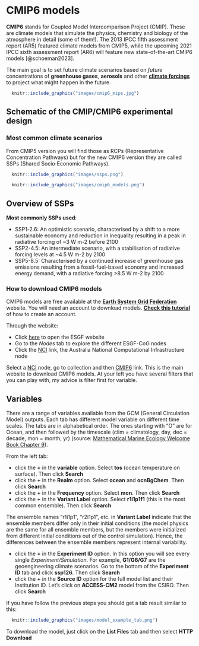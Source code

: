 # CMIP6 models

**CMIP6** stands for Coupled Model Intercomparison Project (CMIP). These are climate models that simulate the physics, chemistry and biology of the atmosphere in detail (some of them!). The 2013 IPCC fifth assessment report (AR5) featured climate models from CMIP5, while the upcoming 2021 IPCC sixth assessment report (AR6) will feature new state-of-the-art CMIP6 models [@schoeman2023].

The main goal is to set future climate scenarios based on *future* concentrations of **greenhouse gases**, **aerosols** and other [**climate forcings**](https://www.carbonbrief.org/qa-how-do-climate-models-work#inout) to project what might happen in the future.

```r
  knitr::include_graphics("images/cmip6_mips.jpg")
```

## Schematic of the CMIP/CMIP6 experimental design

### Most common climate scenarios

From CMIP5 version you will find those as RCPs (Representative Concentration Pathways) but for the new CMIP6 version they are called SSPs (Shared Socio‐Economic Pathways).

```r
  knitr::include_graphics("images/ssps.png")
```

```r
  knitr::include_graphics("images/cmip6_models.png")
```

## Overview of SSPs

**Most commonly SSPs used**:

-   SSP1-2.6: An optimistic scenario, characterised by a shift to a more sustainable economy and reduction in inequality resulting in a peak in radiative forcing of \~3 W m-2 before 2100
-   SSP2-4.5: An intermediate scenario, with a stabilisation of radiative forcing levels at \~4.5 W m-2 by 2100
-   SSP5-8.5: Characterised by a continued increase of greenhouse gas emissions resulting from a fossil-fuel-based economy and increased energy demand, with a radiative forcing \>8.5 W m-2 by 2100

### How to download CMIP6 models

CMIP6 models are free available at the [**Earth System Grid Federation**](https://esgf.llnl.gov/) website. You will need an account to download models. [**Check this tutorial**](https://esgf.github.io/esgf-user-support/user_guide.html) of how to create an account.

Through the website:

-   Click [here](https://esgf.llnl.gov/) to open the ESGF website
-   Go to the *Nodes* tab to explore the different ESGF-CoG nodes
-   Click the [NCI](https://esgf.nci.org.au/projects/esgf-nci/) link, the Australia National Computational Infrastructure node

Select a [NCI](https://esgf.nci.org.au/projects/esgf-nci/) node, go to collection and then [CMIP6](https://esgf.nci.org.au/search/cmip6-nci/) link. This is the main website to download CMIP6 models. At your left you have several filters that you can play with, my advice is filter first for variable.

## Variables

There are a range of variables available from the GCM (General Circulation Model) outputs. Each tab has different model variable on different time scales. The tabs are in alphabetical order. The ones starting with "O" are for Ocean, and then followed by the timescale (clim = climatology, day, dec = decade, mon = month, yr) (source: [Mathematical Marine Ecology Welcome Book Chapter 9](https://mathmarecol.github.io/Welcome/)).

From the left tab:

-   click the **+** in the **variable** option. Select **tos** (ocean temperature on surface). Then click **Search**
-   click the **+** in the **Realm** option. Select **ocean** and **ocnBgChem**. Then click **Search**
-   click the **+** in the **Frequency** option. Select **mon**. Then click **Search**
-   click the **+** in the **Variant Label** option. Select **r1i1p1f1** (this is the most common ensemble). Then click **Search**

The ensemble names "r1i1p1", "r2i1p1", etc. in **Variant Label** indicate that the ensemble members differ only in their initial conditions (the model physics are the same for all ensemble members, but the members were initialized from different initial conditions out of the control simulation). Hence, the differences between the ensemble members represent internal variability.

-   click the **+** in the **Experiment ID** option. In this option you will see every single *Experiment/Simulation*. For example, **G1/G6/G7** are the geoengineering climate scenarios. Go to the bottom of the **Experiment ID** tab and click **ssp126**. Then click **Search**
-   click the **+** in the **Source ID** option for the full model list and their Institution ID. Let's click on **ACCESS-CM2** model from the CSIRO. Then click **Search**

If you have follow the previous steps you should get a tab result similar to this:

```r
  knitr::include_graphics("images/model_example_tab.png")
```

To download the model, just click on the **List Files** tab and then select **HTTP Download**
